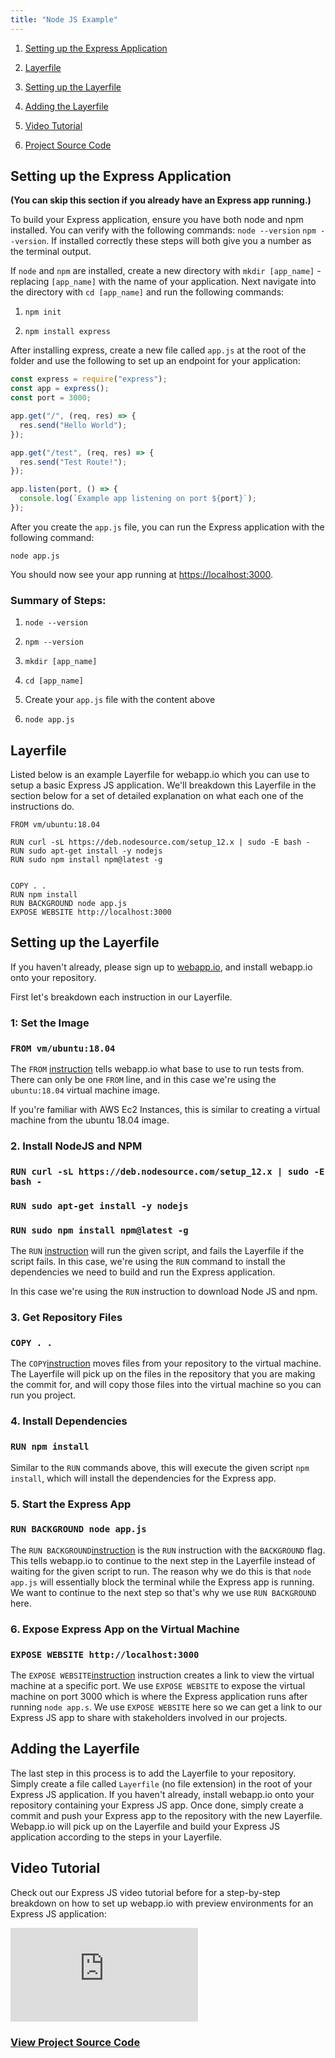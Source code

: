 ```yaml
---
title: "Node JS Example"
---
```


1. [Setting up the Express Application](./node#setting-up-the-express-application)

2. [Layerfile](./node#layerfile)

3. [Setting up the Layerfile](./node#setting-up-the-layerfile)

4. [Adding the Layerfile](./node#adding-the-layerfile)

5. [Video Tutorial](./node#video-tutorial)

6. [Project Source Code](https://github.com/joshuadsouza/webappio-docs-examples/tree/master/webapp-express)

## Setting up the Express Application

**(You can skip this section if you already have an Express app running.)**

To build your Express application, ensure you have both node and npm installed.
You can verify with the following commands: `node --version` `npm --version`. If
installed correctly these steps will both give you a number as the terminal
output.

If `node` and `npm` are installed, create a new directory with
`mkdir [app_name]` - replacing `[app_name]` with the name of your application.
Next navigate into the directory with `cd [app_name]` and run the following
commands:

1.  `npm init`

2.  `npm install express`

After installing express, create a new file called `app.js` at the root of the
folder and use the following to set up an endpoint for your application:

```javascript app.js
const express = require("express");
const app = express();
const port = 3000;

app.get("/", (req, res) => {
  res.send("Hello World");
});

app.get("/test", (req, res) => {
  res.send("Test Route!");
});

app.listen(port, () => {
  console.log(`Example app listening on port ${port}`);
});
```

After you create the `app.js` file, you can run the Express application with the
following command:

`node app.js`

You should now see your app running at
[https://localhost:3000](https://localhost:3000).

### Summary of Steps:

1.  `node --version`

2.  `npm --version`

3.  `mkdir [app_name]`

4.  `cd [app_name]`

5.  Create your `app.js` file with the content above

6.  `node app.js`

## Layerfile

Listed below is an example Layerfile for webapp.io which you can use to setup a
basic Express JS application. We'll breakdown this Layerfile in the section
below for a set of detailed explanation on what each one of the instructions do.

```docker Layerfile
FROM vm/ubuntu:18.04

RUN curl -sL https://deb.nodesource.com/setup_12.x | sudo -E bash -
RUN sudo apt-get install -y nodejs
RUN sudo npm install npm@latest -g


COPY . .
RUN npm install
RUN BACKGROUND node app.js
EXPOSE WEBSITE http://localhost:3000
```

## Setting up the Layerfile

If you haven't already, please sign up to [webapp.io](/sign-up), and install
webapp.io onto your repository.

First let's breakdown each instruction in our Layerfile.

### 1: Set the Image

### `FROM vm/ubuntu:18.04`

The `FROM` [instruction](../layerfile-reference/from) tells webapp.io what base
to use to run tests from. There can only be one `FROM` line, and in this case
we're using the `ubuntu:18.04` virtual machine image.

If you're familiar with AWS Ec2 Instances, this is similar to creating a virtual
machine from the ubuntu 18.04 image.

### 2. Install NodeJS and NPM

### `RUN curl -sL https://deb.nodesource.com/setup_12.x | sudo -E bash -`

### `RUN sudo apt-get install -y nodejs`

### `RUN sudo npm install npm@latest -g`

The `RUN` [instruction](../layerfile-reference/run) will run the given script,
and fails the Layerfile if the script fails. In this case, we're using the `RUN`
command to install the dependencies we need to build and run the Express
application.

In this case we're using the `RUN` instruction to download Node JS and npm.

### 3. Get Repository Files

### `COPY . .`

The `COPY`[instruction](../layerfile-reference/copy) moves files from your
repository to the virtual machine. The Layerfile will pick up on the files in
the repository that you are making the commit for, and will copy those files
into the virtual machine so you can run you project.

### 4. Install Dependencies

### `RUN npm install`

Similar to the `RUN` commands above, this will execute the given script
`npm install`, which will install the dependencies for the Express app.

### 5. Start the Express App

### `RUN BACKGROUND node app.js`

The `RUN BACKGROUND`[instruction](../layerfile-reference/run) is the `RUN`
instruction with the `BACKGROUND` flag. This tells webapp.io to continue to the
next step in the Layerfile instead of waiting for the given script to run. The
reason why we do this is that `node app.js` will essentially block the terminal
while the Express app is running. We want to continue to the next step so that's
why we use `RUN BACKGROUND` here.

### 6. Expose Express App on the Virtual Machine

### `EXPOSE WEBSITE http://localhost:3000`

The `EXPOSE WEBSITE`[instruction](../layerfile-reference/expose-website)
instruction creates a link to view the virtual machine at a specific port. We
use `EXPOSE WEBSITE` to expose the virtual machine on port 3000 which is where
the Express application runs after running `node app.s`. We use `EXPOSE WEBSITE`
here so we can get a link to our Express JS app to share with stakeholders
involved in our projects.

## Adding the Layerfile

The last step in this process is to add the Layerfile to your repository. Simply
create a file called `Layerfile` (no file extension) in the root of your Express
JS application. If you haven't already, install webapp.io onto your repository
containing your Express JS app. Once done, simply create a commit and push your
Express app to the repository with the new Layerfile. Webapp.io will pick up on
the Layerfile and build your Express JS application according to the steps in
your Layerfile.

## Video Tutorial

Check out our Express JS video tutorial before for a step-by-step breakdown on
how to set up webapp.io with preview environments for an Express JS application:

<iframe
  src="https://www.youtube.com/embed/nM1P0f4WQ8k"
  title="webapp.io Node JS Example"
  frameborder="0"
  class="w-full h-96"
  allow="accelerometer; autoplay; clipboard-write; encrypted-media; gyroscope; picture-in-picture; fullscreen;"
></iframe>

### [View Project Source Code](https://github.com/joshuadsouza/webappio-docs-examples/tree/master/webapp-express)
